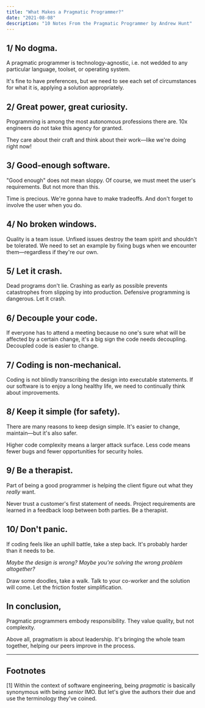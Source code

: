 ```yaml
---
title: "What Makes a Pragmatic Programmer?"
date: "2021-08-08"
description: "10 Notes From the Pragmatic Programmer by Andrew Hunt"
---
```


## 1/ No dogma.

A pragmatic programmer is technology-agnostic, i.e. not wedded to any particular language, toolset, or operating system.

It's fine to have preferences, but we need to see each set of circumstances for what it is, applying a solution appropriately.

## 2/ Great power, great curiosity.

Programming is among the most autonomous professions there are. 10x engineers do not take this agency for granted.

They care about their craft and think about their work—like we're doing right now!

## 3/ Good-enough software.

"Good enough" does not mean sloppy. Of course, we must meet the user's requirements. But not more than this.

Time is precious. We're gonna have to make tradeoffs. And don't forget to involve the user when you do.

## 4/ No broken windows.

Quality is a team issue. Unfixed issues destroy the team spirit and shouldn't be tolerated. We need to set an example by fixing bugs when we encounter them—regardless if they're our own.

## 5/ Let it crash.

Dead programs don't lie. Crashing as early as possible prevents catastrophes from slipping by into production. Defensive programming is dangerous. Let it crash.

## 6/ Decouple your code.

If everyone has to attend a meeting because no one's sure what will be affected by a certain change, it's a big sign the code needs decoupling. Decoupled code is easier to change.

## 7/ Coding is non-mechanical.

Coding is not blindly transcribing the design into executable statements. If our software is to enjoy a long healthy life, we need to continually think about improvements.

## 8/ Keep it simple (for safety).

There are many reasons to keep design simple. It's easier to change, maintain—but it's also safer.

Higher code complexity means a larger attack surface. Less code means fewer bugs and fewer opportunities for security holes.

## 9/ Be a therapist.

Part of being a good programmer is helping the client figure out what they _really_ want.

Never trust a customer's first statement of needs. Project requirements are learned in a feedback loop between both parties. Be a therapist.

## 10/ Don't panic.

If coding feels like an uphill battle, take a step back. It's probably harder than it needs to be.

_Maybe the design is wrong? Maybe you're solving the wrong problem altogether?_

Draw some doodles, take a walk. Talk to your co-worker and the solution will come. Let the friction foster simplification.

## In conclusion,

Pragmatic programmers embody responsibility. They value quality, but not complexity.

Above all, pragmatism is about leadership. It's bringing the whole team together, helping our peers improve in the process.

---

## Footnotes

<a name="f1"></a>
[1] Within the context of software engineering, being _pragmatic_ is basically synonymous with being _senior_ IMO. But let's give the authors their due and use the terminology they've coined.
